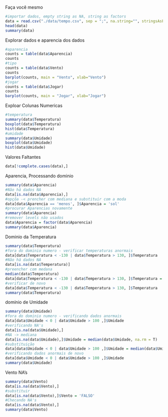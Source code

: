Faça você mesmo

```r
#importar dados, empty string as NA, string as factors
data = read.csv("./data/tempo.csv", sep = ";", na.string="", stringsAsFactors=T)
head(data)
summary(data)

```
Explorar dados e aparencia dos dados
```r
#aparencia
counts = table(data$Aparencia)
counts
#tipo
counts = table(data$Vento)
counts
barplot(counts, main = "Vento", xlab="Vento")
#jogar
counts = table(data$Jogar)
counts
barplot(counts, main = "Jogar", xlab="Jogar")
```
Exploar Colunas Numericas
```r
#temperatura
summary(data$Temperatura)
boxplot(data$Temperatura)
hist(data$Temperatura)
#umidade
summary(data$Umidade)
boxplot(data$Umidade)
hist(data$Umidade)
```
Valores Faltantes
```r
data[!complete.cases(data),]
```
Aparencia, Processando dominio
```r
summary(data$Aparencia)
#Não há dados NA
data[is.na(data$Aparencia),]
#opçõa -< prencher com mediana e substituir com a moda
data[data$Aparencia == 'menos', ]$Aparencia = 'sol' 
#procurar Aparencias novamente
summary(data$Aparencia)
#remover levels não usados 
data$Aparencia = factor(data$Aparencia)
summary(data$Aparencia)

```
Dominio da Temperatura
```r
summary(data$Temperatura)
#fora do dominio numero - verificar temperaturas anormais
data[data$Temperatura < -130 | data$Temperatura > 130, ]$Temperatura
#Não há dados NA
data[is.na(data$Temperatura)]
#preencher com medana
median(data$Temperatura)
data[data$Temperatura < -130 | data$Temperatura > 130, ]$Temperatura = median(data$Temperatura)
#verificar de novo
data[data$Temperatura < -130 | data$Temperatura > 130, ]$Temperatura
summary(data$Temperatura)
```
domínio de Umidade
```r
summary(data$Umidade)
#fora do dominio numero - verificando dados anormais
data[data$Umidade < 0 | data$Umidade > 100 ,]$Umidade
#verificando NA's
data[is.na(data$Umidade),]
#NA -> mediana
data[is.na(data$Umidade),]$Umidade = median(data$Umidade, na.rm = T)
#substituição
data[data$Umidade < 0 | data$Umidade > 100 ,]$Umidade = median(data$Umidade)
#verificando dados anormais de novo 
data[data$Umidade < 0 | data$Umidade > 100 ,]$Umidade
summary(data$Umidade)
```
Vento NA's
```r
summary(data$Vento)
data[is.na(data$Vento),]
#substituir
data[is.na(data$Vento),]$Vento = 'FALSO'
#Checando NA's
data[is.na(data$Vento),]
summary(data$Vento)
```

